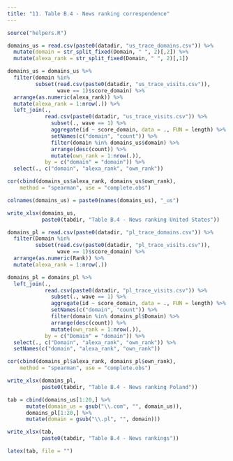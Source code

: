 ```yaml
---
title: "11. Table B.4 - News ranking correspondence"
---
```


```r
source("helpers.R")

domains_us = read.csv(paste0(datadir, "us_trace_domains.csv")) %>%
  mutate(domain = str_split_fixed(Domain, " ", 2)[,2]) %>% 
  mutate(alexa_rank = str_split_fixed(Domain, " ", 2)[,1])

domains_us = domains_us %>%
  filter(domain %in% 
         subset(read.csv(paste0(datadir, "us_trace_visits.csv")), 
                wave == 1)$score_domain) %>%
  arrange(as.numeric(alexa_rank)) %>%
  mutate(alexa_rank = 1:nrow(.)) %>%
  left_join(., 
            read.csv(paste0(datadir, "us_trace_visits.csv")) %>% 
              subset(., wave == 1) %>% 
              aggregate(id ~ score_domain, data = ., FUN = length) %>% 
              setNames(c("domain", "count")) %>% 
              filter(domain %in% domains_us$domain) %>%
              arrange(desc(count)) %>%
              mutate(own_rank = 1:nrow(.)), 
            by = c("domain" = "domain")) %>% 
  select(., c("domain", "alexa_rank", "own_rank"))

cor(cbind(domains_us$alexa_rank, domains_us$own_rank), 
    method = "spearman", use = "complete.obs")

colnames(domains_us) = paste0(names(domains_us), "_us")

write_xlsx(domains_us, 
           paste0(tabdir, "Table B.4 - News ranking United States"))
```

```r
domains_pl = read.csv(paste0(datadir, "pl_trace_domains.csv")) %>%
  filter(Domain %in% 
         subset(read.csv(paste0(datadir, "pl_trace_visits.csv")), 
                wave == 1)$score_domain) %>%
  arrange(as.numeric(Rank)) %>%
  mutate(alexa_rank = 1:nrow(.)) 

domains_pl = domains_pl %>%
  left_join(., 
            read.csv(paste0(datadir, "pl_trace_visits.csv")) %>% 
              subset(., wave == 1) %>% 
              aggregate(id ~ score_domain, data = ., FUN = length) %>% 
              setNames(c("domain", "count")) %>% 
              filter(domain %in% domains_pl$Domain) %>%
              arrange(desc(count)) %>%
              mutate(own_rank = 1:nrow(.)), 
            by = c("Domain" = "domain")) %>% 
  select(., c("Domain", "alexa_rank", "own_rank")) %>% 
  setNames(c("domain", "alexa_rank", "own_rank"))

cor(cbind(domains_pl$alexa_rank, domains_pl$own_rank), 
    method = "spearman", use = "complete.obs")

write_xlsx(domains_pl, 
           paste0(tabdir, "Table B.4 - News ranking Poland"))
```


```r
tab = cbind(domains_us[1:20,] %>% 
      mutate(domain_us = gsub("\\.com", "", domain_us)),
      domains_pl[1:20,] %>% 
      mutate(domain = gsub("\\.pl", "", domain)))

write_xlsx(tab, 
           paste0(tabdir, "Table B.4 - News rankings"))

latex(tab, file = "")
```



